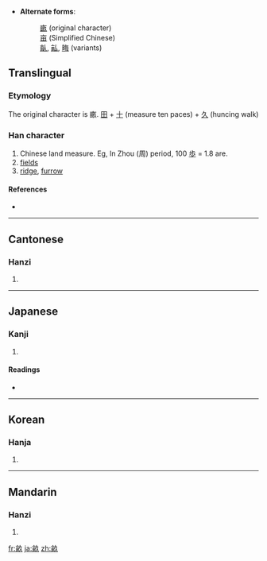 * '''Alternate forms''':
*: [[畞]] (original character)
*: [[亩]] (Simplified Chinese)
*: [[畒]], [[畆]], [[畮]] (variants)
==Translingual==

===Etymology===
The original character is 畞. [[田]] + [[十]] (measure ten paces) + [[久]] (huncing walk)

===Han character===
{{Han char|rn=102|rad=田|as=05|sn=10|four=0768<sub>0</sub>|canj=卜田弓人 (YWNO)}}

# Chinese land measure. Eg, In Zhou (周) period, 100 [[歩]] = 1.8 are.
# [[field]]s
# [[ridge]], [[furrow]]

====References====
* {{Han ref|kx=0761.140|dkj=21815|dj=1171.060|hdz=42538.030|uh=755D|ud=30045|bh=AF61|bd=44897}}

----

==Cantonese==

===Hanzi===
{{yue-hanzi|jyut=|y=mau5|sim=亩}}

# {{defn|Cantonese|sort=田05}}

----

==Japanese==

===Kanji===
{{ja-kanji|grade=c|rs=田05}}

# {{defn|Japanese|sort=田05}}

====Readings====
* {{ja-readings|on=[[ほ]] (ho), [[ぼう]] (bō)|kun=[[せ]] (se), [[うね]] (une)}}

----

==Korean==

===Hanja===
{{ko-hanja|hangeul=[[무]]|eumhun=|rv=mu|mr=mu|y=mu}}

# {{defn|Korean|sort=田05}}

----

==Mandarin==

===Hanzi===
{{cmn-hanzi|sim=亩|pin=[[mǔ]] ([[mu3]]), [[xí]] ([[xi2]])|wg=mu<sup>3</sup>, hsi<sup>2</sup>}}

# {{defn|Mandarin|sort=田05}}

[[fr:畝]]
[[ja:畝]]
[[zh:畝]]